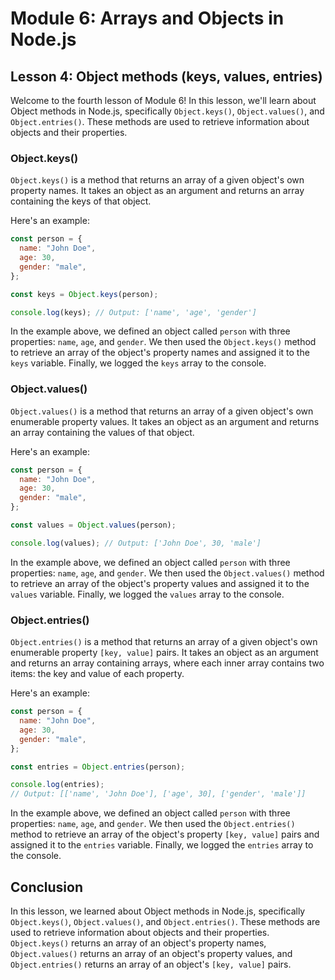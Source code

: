 # Module 6: Arrays and Objects in Node.js

## Lesson 4: Object methods (keys, values, entries)

Welcome to the fourth lesson of Module 6! In this lesson, we'll learn about Object methods in Node.js, specifically `Object.keys()`, `Object.values()`, and `Object.entries()`. These methods are used to retrieve information about objects and their properties.

### Object.keys()

`Object.keys()` is a method that returns an array of a given object's own property names. It takes an object as an argument and returns an array containing the keys of that object.

Here's an example:

```javascript
const person = {
  name: "John Doe",
  age: 30,
  gender: "male",
};

const keys = Object.keys(person);

console.log(keys); // Output: ['name', 'age', 'gender']
```

In the example above, we defined an object called `person` with three properties: `name`, `age`, and `gender`. We then used the `Object.keys()` method to retrieve an array of the object's property names and assigned it to the `keys` variable. Finally, we logged the `keys` array to the console.

### Object.values()

`Object.values()` is a method that returns an array of a given object's own enumerable property values. It takes an object as an argument and returns an array containing the values of that object.

Here's an example:

```javascript
const person = {
  name: "John Doe",
  age: 30,
  gender: "male",
};

const values = Object.values(person);

console.log(values); // Output: ['John Doe', 30, 'male']
```

In the example above, we defined an object called `person` with three properties: `name`, `age`, and `gender`. We then used the `Object.values()` method to retrieve an array of the object's property values and assigned it to the `values` variable. Finally, we logged the `values` array to the console.

### Object.entries()

`Object.entries()` is a method that returns an array of a given object's own enumerable property `[key, value]` pairs. It takes an object as an argument and returns an array containing arrays, where each inner array contains two items: the key and value of each property.

Here's an example:

```javascript
const person = {
  name: "John Doe",
  age: 30,
  gender: "male",
};

const entries = Object.entries(person);

console.log(entries);
// Output: [['name', 'John Doe'], ['age', 30], ['gender', 'male']]
```

In the example above, we defined an object called `person` with three properties: `name`, `age`, and `gender`. We then used the `Object.entries()` method to retrieve an array of the object's property `[key, value]` pairs and assigned it to the `entries` variable. Finally, we logged the `entries` array to the console.

## Conclusion

In this lesson, we learned about Object methods in Node.js, specifically `Object.keys()`, `Object.values()`, and `Object.entries()`. These methods are used to retrieve information about objects and their properties. `Object.keys()` returns an array of an object's property names, `Object.values()` returns an array of an object's property values, and `Object.entries()` returns an array of an object's `[key, value]` pairs.
